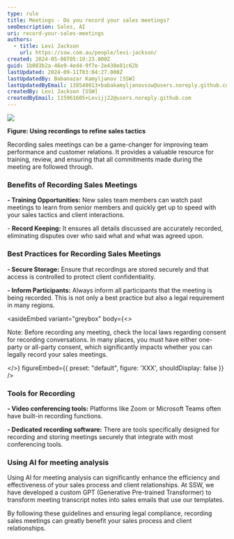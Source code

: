 ```yaml
---
type: rule
title: Meetings - Do you record your sales meetings?
seoDescription: Sales, AI
uri: record-your-sales-meetings
authors:
  - title: Levi Jackson
    url: https://ssw.com.au/people/levi-jackson/
created: 2024-05-06T05:19:23.000Z
guid: 1b083b2a-46e9-4ed4-9f7e-2e438e81c62b
lastUpdated: 2024-09-11T03:04:27.000Z
lastUpdatedBy: Babanazar Kamyljanov [SSW]
lastUpdatedByEmail: 138548013+babakamyljanovssw@users.noreply.github.com
createdBy: Levi Jackson [SSW]
createdByEmail: 115961605+Levijj22@users.noreply.github.com
---
```

![](/uploads/rules/record-your-sales-meetings/professional-sales-call-between-two-individuals.webp)

**Figure: Using recordings to refine sales tactics**

Recording sales meetings can be a game-changer for improving team performance and customer relations. It provides a valuable resource for training, review, and ensuring that all commitments made during the meeting are followed through.

### Benefits of Recording Sales Meetings

**\- Training Opportunities:** New sales team members can watch past meetings to learn from senior members and quickly get up to speed with your sales tactics and client interactions.

\- **Record Keeping:** It ensures all details discussed are accurately recorded, eliminating disputes over who said what and what was agreed upon.

### Best Practices for Recording Sales Meetings

**\- Secure Storage:** Ensure that recordings are stored securely and that access is controlled to protect client confidentiality.

**\- Inform Participants:** Always inform all participants that the meeting is being recorded. This is not only a best practice but also a legal requirement in many regions.

<asideEmbed
  variant="greybox"
  body={<>
    
Note: Before recording any meeting, check the local laws regarding consent for recording conversations. In many places, you must have either one-party or all-party consent, which significantly impacts whether you can legally record your sales meetings.

  </>}
  figureEmbed={{
    preset: "default",
    figure: 'XXX',
    shouldDisplay: false
  }}
/>

### Tools for Recording

**\- Video conferencing tools:** Platforms like Zoom or Microsoft Teams often have built-in recording functions.

**\- Dedicated recording software:** There are tools specifically designed for recording and storing meetings securely that integrate with most conferencing tools.

### Using AI for meeting analysis

Using AI for meeting analysis can significantly enhance the efficiency and effectiveness of your sales process and client relationships. At SSW, we have developed a custom GPT (Generative Pre-trained Transformer) to transform meeting transcript notes into sales emails that use our templates.

By following these guidelines and ensuring legal compliance, recording sales meetings can greatly benefit your sales process and client relationships.
